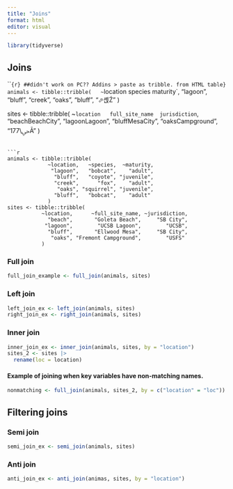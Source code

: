 ```yaml
---
title: "Joins"
format: html
editor: visual
---
```


```r
library(tidyverse)
```

## Joins

```{r} ##didn't work on PC?? Addins > paste as tribble. from HTML table}
animals <- tibble::tribble(
  ~`location	species	maturity`,
       "lagoon\tbobcat\tadult",
     "bluff\tcoyote\tjuvenile",
           "creek\tfox\tadult",
    "oaks\tsquirrel\tjuvenile",
        "bluff\tbobcat\tadult",
                         "⬀셵Ź"
  )


sites <- tibble::tribble(
           ~`location	full_site_name	jurisdiction`,
                    "beach\tGoleta Beach\tSB City",
                       "lagoon\tUCSB Lagoon\tUCSB",
                    "bluff\tEllwood Mesa\tSB City",
                  "oaks\tFremont Campground\tUSFS",
                                          "ﴀ\177Ā"
           )


```

```r
animals <- tibble::tribble(
             ~location,   ~species,  ~maturity,
              "lagoon",   "bobcat",    "adult",
               "bluff",   "coyote", "juvenile",
               "creek",      "fox",    "adult",
                "oaks", "squirrel", "juvenile",
               "bluff",   "bobcat",    "adult"
             )
sites <- tibble::tribble(
           ~location,      ~full_site_name, ~jurisdiction,
             "beach",       "Goleta Beach",     "SB City",
            "lagoon",        "UCSB Lagoon",        "UCSB",
             "bluff",       "Ellwood Mesa",     "SB City",
              "oaks", "Fremont Campground",        "USFS"
           )
```

### Full join

```r
full_join_example <- full_join(animals, sites)
```

### Left join

```r
left_join_ex <- left_join(animals, sites)
right_join_ex <- right_join(animals, sites)
```

### Inner join

```r
inner_join_ex <- inner_join(animals, sites, by = "location")
sites_2 <- sites |> 
  rename(loc = location)
```

#### Example of joining when key variables have non-matching names.

```r
nonmatching <- full_join(animals, sites_2, by = c("location" = "loc"))
```

## Filtering joins

### Semi join

```r
semi_join_ex <- semi_join(animals, sites)
```

### Anti join

```r
anti_join_ex <- anti_join(animas, sites, by = "location")
```
